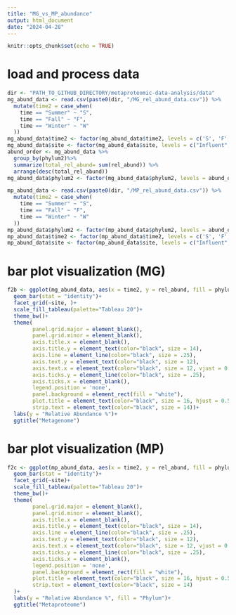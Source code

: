 ```yaml
---
title: "MG_vs_MP_abundance"
output: html_document
date: "2024-04-28"
---
```


```r
knitr::opts_chunk$set(echo = TRUE)
```

# load and process data
```r
dir <- "PATH_TO_GITHUB_DIRECTORY/metaproteomic-data-analysis/data"
mg_abund_data <- read.csv(paste0(dir, "/MG_rel_abund_data.csv")) %>%
  mutate(time2 = case_when(
    time == "Summer" ~ "S",
    time == "Fall" ~ "F",
    time == "Winter" ~ "W"
  ))
mg_abund_data$time2 <- factor(mg_abund_data$time2, levels = c('S', 'F', 'W'))
mg_abund_data$site <- factor(mg_abund_data$site, levels = c("Influent", "AD", "Anoxic", "Oxic"))
abund_order <- mg_abund_data %>%
  group_by(phylum2)%>%
  summarize(total_rel_abund= sum(rel_abund)) %>%
  arrange(desc(total_rel_abund))
mg_abund_data$phylum2 <- factor(mg_abund_data$phylum2, levels = abund_order$phylum2)

mp_abund_data <- read.csv(paste0(dir, "/MP_rel_abund_data.csv")) %>%
  mutate(time2 = case_when(
    time == "Summer" ~ "S",
    time == "Fall" ~ "F",
    time == "Winter" ~ "W"
  ))
mp_abund_data$phylum2 <- factor(mp_abund_data$phylum2, levels = abund_order$phylum2)
mp_abund_data$time2 <- factor(mp_abund_data$time2, levels = c('S', 'F', 'W'))
mp_abund_data$site <- factor(mp_abund_data$site, levels = c("Influent", "AD", "Anoxic", "Oxic"))

```

# bar plot visualization (MG)
```r
f2b <- ggplot(mg_abund_data, aes(x = time2, y = rel_abund, fill = phylum2))+
  geom_bar(stat = "identity")+
  facet_grid(~site, )+
  scale_fill_tableau(palette="Tableau 20")+
  theme_bw()+
  theme(
        panel.grid.major = element_blank(),
        panel.grid.minor = element_blank(), 
        axis.title.x = element_blank(), 
        axis.title.y = element_text(color="black", size = 14), 
        axis.line = element_line(color="black", size = .25),
        axis.text.y = element_text(color="black", size = 12),
        axis.text.x = element_text(color="black", size = 12, vjust = 0.5),
        axis.ticks.y = element_line(color="black", size = .25),
        axis.ticks.x = element_blank(),
        legend.position = 'none',
        panel.background = element_rect(fill = "white"),
        plot.title = element_text(color="black", size = 16, hjust = 0.5),
        strip.text = element_text(color="black", size = 14))+
  labs(y = "Relative Abundance %")+
  ggtitle("Metagenome")
```

# bar plot visualization (MP)
```r
f2c <- ggplot(mp_abund_data, aes(x = time2, y = rel_abund, fill = phylum2))+
  geom_bar(stat = "identity")+
  facet_grid(~site)+
  scale_fill_tableau(palette="Tableau 20")+
  theme_bw()+
  theme(
        panel.grid.major = element_blank(),
        panel.grid.minor = element_blank(), 
        axis.title.x = element_blank(), 
        axis.title.y = element_text(color="black", size = 14), 
        axis.line = element_line(color="black", size = .25),
        axis.text.y = element_text(color="black", size = 12),
        axis.text.x = element_text(color="black", size = 12, vjust = 0.5),
        axis.ticks.y = element_line(color="black", size = .25),
        axis.ticks.x = element_blank(),
        legend.position = 'none',
        panel.background = element_rect(fill = "white"),
        plot.title = element_text(color="black", size = 16, hjust = 0.5),
        strip.text = element_text(color="black", size = 14)
  )+
  labs(y = "Relative Abundance %", fill = "Phylum")+
  ggtitle("Metaproteome")
```

